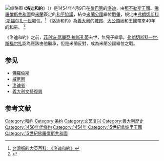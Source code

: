 [[File:Italy_1454_after_the_Peace_of_Lodi.jpg|缩略图]]
《'''洛迪和約'''》（{{lang|it|Pace di Lodi}}）是1454年4月9日在[[倫巴第|倫巴第]]的[[洛迪|洛迪]]，由[[那不勒斯王國|那不勒斯王國]]、[[佛羅倫斯共和國|佛羅倫斯共和國]]與[[米蘭|米蘭]]簽定的[[和平條約|和平協議]]，結束[[米蘭公國|米蘭公國]]繼位[[戰爭|戰爭]]，規定由[[弗朗切斯科·斯福尔扎一世|弗朗切斯科·斯福尔扎一世]]繼位。<ref>[http://lib.ntcnc.edu.tw/ebintra/Content.asp?ContentID=12783 台灣版的大英百科: 《洛迪和約》]{{dead link|date=2018年3月 |bot=InternetArchiveBot |fix-attempted=yes }}</ref> 《洛迪和約》為[[義大利|義大利]]的[[城邦|城邦]]、[[大公領地|大公領地]]和王國帶來40年的[[和平|和平]]。 <ref>{{Cite web |url=http://travel.mook.com.tw/guide/guide_country25.htm |title=文藝復興(西元1400-1527)，1454年《洛迪條約》 |access-date=2007-11-26 |archive-date=2008-03-17 |archive-url=https://web.archive.org/web/20080317201539/http://travel.mook.com.tw/guide/guide_country25.htm |dead-url=yes }}</ref>

《洛迪和約》之前，[[菲利波·瑪麗亞·維斯孔蒂|菲利波·瑪麗亞·維斯孔蒂]]去世，無兒子繼承。[[弗朗切斯科一世·斯福尔扎|弗朗切斯科一世·斯福尔扎]]認為應該由他繼承，但是米蘭反對，成為米蘭公國繼位之戰。

==参见==
* [[佛羅倫斯|佛羅倫斯]]
* [[威尼斯|威尼斯]]
* [[洛迪省|洛迪省]]
* [[義大利文藝復興|義大利文藝復興]]

==参考文献==
{{Reflist}}

[[Category:和约|Category:和约]]
[[Category:条约|Category:条约]]
[[Category:文艺复兴|Category:文艺复兴]]
[[Category:義大利歷史|Category:義大利歷史]]
[[Category:1450年代條約|Category:1450年代條約]]
[[Category:1454年|Category:1454年]]
[[Category:15世紀拿坡里王國|Category:15世紀拿坡里王國]]
[[Category:15世紀佛羅倫斯共和國|Category:15世紀佛羅倫斯共和國]]